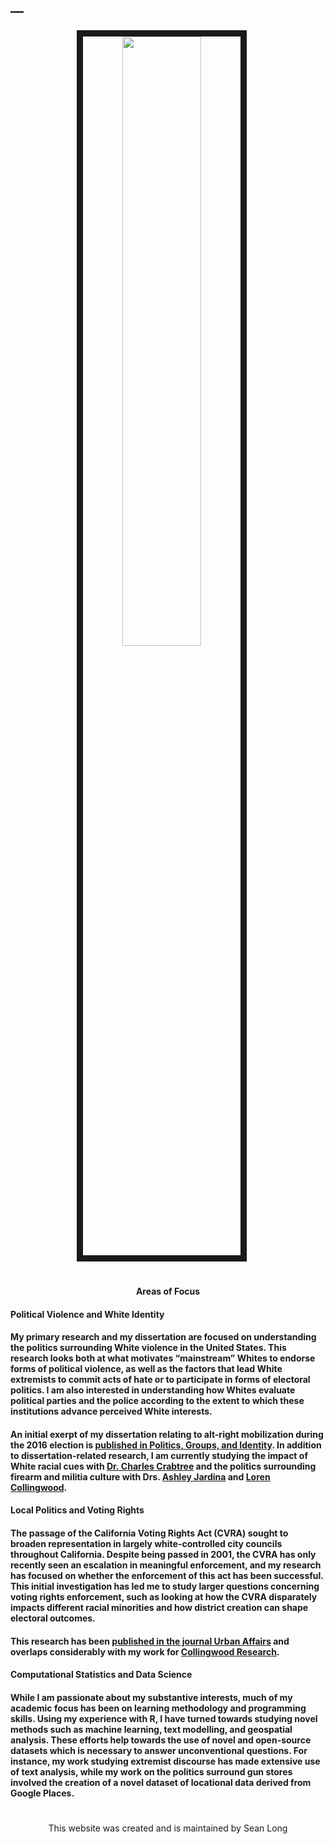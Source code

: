 ---
---



<link rel="stylesheet" href="styles.css" type="text/css">

<center>
<img src="images/Joshua.jpg" style="width:50%; border:10px solid; margin-right: 20px" align="middle">
</center>

#

#

#

#

<center>

#### **Areas of Focus**

</center>

#### **Political Violence and White Identity**
#### My primary research and my dissertation are focused on understanding the politics surrounding White violence in the United States. This research looks both at what motivates "mainstream" Whites to endorse forms of political violence, as well as the factors that lead White extremists to commit acts of hate or to participate in forms of electoral politics. I am also interested in understanding how Whites evaluate political parties and the police according to the extent to which these institutions advance perceived White interests.
#### An initial exerpt of my dissertation relating to alt-right mobilization during the 2016 election is [published in Politics, Groups, and Identity](images/whiteextremism.pdf). In addition to dissertation-related research, I am currently studying the impact of White racial cues with [Dr. Charles Crabtree](http://charlescrabtree.com/) and the politics surrounding firearm and militia culture with Drs. [Ashley Jardina](https://sites.duke.edu/ashleyjardina/) and [Loren Collingwood](https://www.collingwoodresearch.com/).
#### 
#### 
#### **Local Politics and Voting Rights**
#### The passage of the California Voting Rights Act (CVRA) sought to broaden representation in largely white-controlled city councils throughout California. Despite being passed in 2001, the CVRA has only recently seen an escalation in meaningful enforcement, and my research has focused on whether the enforcement of this act has been successful. This initial investigation has led me to study larger questions concerning voting rights enforcement, such as looking at how the CVRA disparately impacts different racial minorities and how district creation can shape electoral outcomes.
#### This research has been [published in the journal Urban Affairs](images/cvrapaper.pdf) and overlaps considerably with my work for [Collingwood Research](https://www.collingwoodresearch.com/).
#### 
#### 
#### **Computational Statistics and Data Science**
#### While I am passionate about my substantive interests, much of my academic focus has been on learning methodology and programming skills. Using my experience with R, I have turned towards studying novel methods such as machine learning, text modelling, and geospatial analysis. These efforts help towards the use of novel and open-source datasets which is necessary to answer unconventional questions. For instance, my work studying extremist discourse has made extensive use of text analysis, while my work on the politics surround gun stores involved the creation of a novel dataset of locational data derived from Google Places.
#

#

#



#

#

#

#

#

#

#

#

#

#

#

#

#

#

#

#

#

#

#

#

#

#

#

#

#

#

#

#

#

#

#

#

#

#

#

#

#

#

#

#

#

#

#

#

#

#

#

#

#

#

#

#

#

#

#

#


<center> 

This website was created and is maintained by Sean Long

</center>